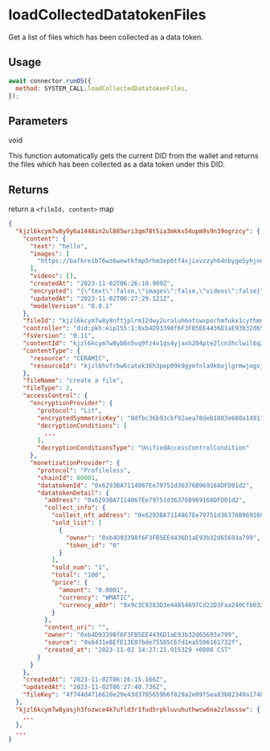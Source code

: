 
# loadCollectedDatatokenFiles

Get a list of files which has been collected as a data token.

## Usage

```js
await connector.runOS({
  method: SYSTEM_CALL.loadCollectedDatatokenFiles,
});
```

## Parameters

void

<Callout>
  This function automatically gets the current DID from the wallet and returns
  the files which has been collected as a data token under this DID.
</Callout>

## Returns

return a `<fileId, content>` map

```json
{
  "kjzl6kcym7w8y9y6a1448in2ul885wri3qm78t5ia3mkks54upm9s9n39ogrzcy": {
    "content": {
      "text": "hello",
      "images": [
        "https://bafkreib76wz6wewtkfmp5rhm3ep6tf4xjixvzzyh64nbyge5yhjno24yl4.ipfs.w3s.link"
      ],
      "videos": [],
      "createdAt": "2023-11-02T06:26:10.909Z",
      "encrypted": "{\"text\":false,\"images\":false,\"videos\":false}",
      "updatedAt": "2023-11-02T06:27:29.121Z",
      "modelVersion": "0.0.1"
    },
    "fileId": "kjzl6kcym7w8y8nftjplrm12dwy2uraluh6otswxporhmfukx1cythmnyfrimnf",
    "controller": "did:pkh:eip155:1:0xb4D93398f6F3FB5EE4436D1aE93b32d65693a799",
    "fsVersion": "0.11",
    "contentId": "kjzl6kcym7w8yb6n5vq9fz4v1qs4yjaxh204pte2lcn3hclwil6q2cq0xbfxo15",
    "contentType": {
      "resource": "CERAMIC",
      "resourceId": "kjzl6hvfrbw6catek36h3pep09k9gymfnla9k6ojlgrmwjogvjqg8q3zpybl1yu"
    },
    "fileName": "create a file",
    "fileType": 2,
    "accessControl": {
      "encryptionProvider": {
        "protocol": "Lit",
        "encryptedSymmetricKey": "8dfbc36b93cbf92aea78deb1803e680a149119eb95a0b2a0778a156f4124d9aba1bc7cb9e3b90bfe793528ce54be9e11b0a966717c4de5bc23834e263590cd929fbf057ab4163d5333e6a94899155ca4e6ebd1680a243eafa69f623ef2f019805b511cecd8a17ef6f3ce7353d932ed3493794fe41a566c8befc1741f6a31a1c000000000000000206dba1130b64ea2e728af545e9f01df6cf5f4902642dc2fe7856dc7eb8ffba7cfab6ee30e3bec465143725e9a653304b0",
        "decryptionConditions": [
          ...
        ],
        "decryptionConditionsType": "UnifiedAccessControlCondition"
      },
      "monetizationProvider": {
        "protocol": "Profileless",
        "chainId": 80001,
        "datatokenId": "0x6293BA7114867Ee79751d36376B969168DFD01d2",
        "datatokenDetail": {
          "address": "0x6293BA7114867Ee79751d36376B969168DFD01d2",
          "collect_info": {
            "collect_nft_address": "0x6293BA7114867Ee79751d36376B969168DFD01d2",
            "sold_list": [
              {
                "owner": "0xb4D93398f6F3FB5EE4436D1aE93b32d65693a799",
                "token_id": "0"
              }
            ],
            "sold_num": "1",
            "total": "100",
            "price": {
              "amount": "0.0001",
              "currency": "WMATIC",
              "currency_addr": "0x9c3C9283D3e44854697Cd22D3Faa240Cfb032889"
            }
          },
          "content_uri": "",
          "owner": "0xb4D93398f6F3FB5EE4436D1aE93b32d65693a799",
          "source": "0x6431eBEfE13E87bde75585C6fd1ea5596161732f",
          "created_at": "2023-11-02 14:27:21.915329 +0800 CST"
        }
      }
    },
    "createdAt": "2023-11-02T06:26:15.166Z",
    "updatedAt": "2023-11-02T06:27:40.736Z",
    "fileKey": "4f744d4716610e29e43d3785659b6f029a2e09f5ea83b02349a1748e5ed328dc"
  },
  "kjzl6kcym7w8yasjh3fozwce4k7ufld3r1fud5rpkluvuhuthwcw6na2zlmsssw": {
    ...
  },
  ...
}
```
